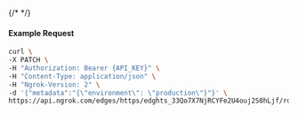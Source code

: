 {/* <!-- Code generated for API Clients. DO NOT EDIT. --> */}

#### Example Request
```bash
curl \
-X PATCH \
-H "Authorization: Bearer {API_KEY}" \
-H "Content-Type: application/json" \
-H "Ngrok-Version: 2" \
-d '{"metadata":"{\"environment\": \"production\"}"}' \
https://api.ngrok.com/edges/https/edghts_33Qo7X7NjRCYFe2U4ouj2S0hLjf/routes/edghtsrt_33Qo7XzblAAqfO611gOxwP6iE8n
```
